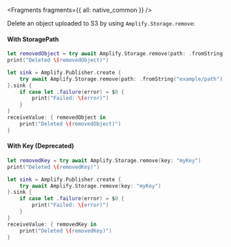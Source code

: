 
<Fragments fragments={{ all: native_common }} />

Delete an object uploaded to S3 by using `Amplify.Storage.remove`:

#### With StoragePath
<BlockSwitcher>

<Block name="Async/Await">

```swift
let removedObject = try await Amplify.Storage.remove(path: .fromString("example/path"))
print("Deleted \(removedObject)")
```

</Block>

<Block name="Combine">

```swift
let sink = Amplify.Publisher.create {
    try await Amplify.Storage.remove(path: .fromString("example/path"))
}.sink {
    if case let .failure(error) = $0 {
        print("Failed: \(error)")
    }
}
receiveValue: { removedObject in
    print("Deleted \(removedObject)")
}
```

</Block>

</BlockSwitcher>

#### With Key (Deprecated)
<BlockSwitcher>

<Block name="Async/Await">

```swift
let removedKey = try await Amplify.Storage.remove(key: "myKey")
print("Deleted \(removedKey)")
```

</Block>

<Block name="Combine">

```swift
let sink = Amplify.Publisher.create {
    try await Amplify.Storage.remove(key: "myKey")
}.sink {
    if case let .failure(error) = $0 {
        print("Failed: \(error)")
    }
}
receiveValue: { removedKey in
    print("Deleted \(removedKey)")
}
```

</Block>

</BlockSwitcher>
